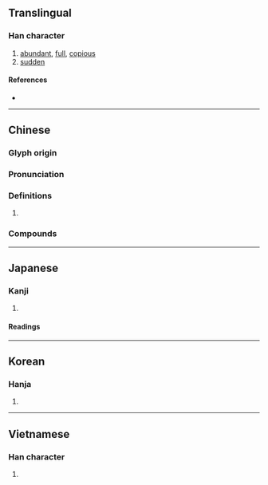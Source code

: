 {{character info/new}}
==Translingual==

===Han character===
{{Han char|rn=85|rad=水|as=04|sn=7|four=35127|canj=EJB,EYLB|ids=⿰氵巿(GHTJV),⿰氵市(K)}}

# [[abundant]], [[full]], [[copious]]
# [[sudden]]

====References====
* {{Han ref|kx=0612.030|dkj=17216|dj=1005.060|hdz=31559.030|uh=6C9B|ud=27803|bh=A84B|bd=43083}}

----

==Chinese==
{{zh-forms}}

===Glyph origin===
{{Han etym}}

===Pronunciation===
{{zh-pron
|m=pèi
|c=pui3
|mn=phài
|mn-t=pai3
|mc=y
|oc=y
|cat=a
}}

===Definitions===
{{zh-hanzi}}

# {{rfdef|zh}}

===Compounds===
{{zh-der|充沛|沛公|沛國|沛沛|沛澤|沛然|沛縣|沛艾|沛雨甘霖|流離顛沛|滂沛|滯沛|漰沛|精力充沛|葉斯沛森|豐沛|造次顛沛|顛沛|顛沛流離}}

----

==Japanese==

===Kanji===
{{ja-kanji|grade=|rs=水04}}

# {{defn|lang=ja|sort=水04}}

====Readings====
{{ja-readings
|goon=はい
|kanon=はい
|kun=[[さわ]] (sawa), [[さかん]] (sakan)}}

----

==Korean==

===Hanja===
{{ko-hanja|hangeul=패|eumhun=|rv=pae|mr=p'ae|y=phay}}

# {{defn|lang=ko|sort=水04}}

----

==Vietnamese==

===Han character===
{{vi-readings|rs=水04|hanviet=phải}}

# {{defn|lang=vi|sort=水04}}